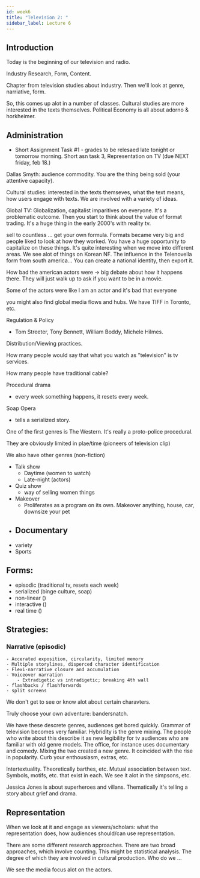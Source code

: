 ```yaml
---
id: week6
title: "Television 2: "
sidebar_label: Lecture 6
---
```


## Introduction

Today is the beginning of our television and radio. 

Industry Research, Form, Content.

Chapter from television studies about industry. Then we'll look at genre, narriative, form.

So, this comes up alot in a number of classes. Cultural studies are more interested in the texts themselves. Political Economy is all about adorno & horkheimer. 

## Administration

- Short Assignment Task #1 - grades to be relesaed late tonight or tomorrow morning. Short asn task 3, Representation on TV (due NEXT friday, feb 18.)

Dallas Smyth: audience commodity. You are the thing being sold (your attentive capacity). 

Cultural studies: interested in the texts themseves, what the text means, how users engage with texts. We are involved with a variety of ideas. 

Global TV: Globalization, capitalist imparitives on everyone. It's a problematic outcome. Then you start to think about the value of format trading. It's a huge thing in the early 2000's with reality tv. 

sell to countless ... get your own formula. Formats became very big and people liked to look at how they worked. You have a huge opportunity to capitalize on these things. It's quite interesting when we move into different areas. We see alot of things on Korean NF. The influence in the Telenovella form from south america... You can create a national identity, then export it.

How bad the american actors were -> big debate about how it happens there. They will just walk up to ask if you want to be in a movie.

Some of the actors were like I am an actor and it's bad that everyone 

you might also find global media flows and hubs. We have TIFF in Toronto, etc.

Regulation & Policy

- Tom Streeter, Tony Bennett, William Boddy, Michele Hilmes.

Distribution/Viewing practices.

How many people would say that what you watch as "television" is tv services.

How many people have traditional cable?

Procedural drama
- every week something happens, it resets every week.

Soap Opera
- tells a serialized story.

One of the first genres is The Western. It's really a proto-police procedural.

They are obviously limited in plae/time (pioneers of television clip)

We also have other genres (non-fiction)
- Talk show
    - Daytime (women to watch)
    - Late-night (actors)
- Quiz show
    - way of selling women things
- Makeover
    - Proliferates as a program on its own. Makeover anything, house, car, downsize your pet
- Documentary
    - 
- variety
- Sports

## Forms:
- episodic (traditional tv, resets each week)
- serialized (binge culture, soap)
- non-linear ()
- interactive ()
- real time ()

## Strategies:
### Narrative (episodic)
    - Accerated exposition, circularity, limited memory
    - Multiple storylines, disperced character identification
    - Flexi-narrative closure and accumulation
    - Voiceover narration
        - Extradigetic vs intradigetic; breaking 4th wall
    - flashbacks / flashforwards
    - split screens

We don't get to see or know alot about certain charavters.

Truly choose your own adventure: bandersnatch.

We have these descrete genres, audiences get bored quickly. Grammar of television becomes very familiar. Hybridity is the genre mixing. The people who write about this describe it as new legibility for tv audiences who are familiar with old genre models. The office, for instance uses documentary and comedy. Mixing the two created a new genre. It coincided with the rise in popularity. Curb your enthousiasm, extras, etc. 

Intertextuality. Theoretically barthes, etc. Mutual association between text. Symbols, motifs, etc. that exist in each. We see it alot in the simpsons, etc.

Jessica Jones is about superheroes and villans. Thematically it's telling a story about grief and drama.

## Representation

When we look at it and engage as viewers/scholars: what the representation does, how audiences should/can use representation. 

There are some different research approaches. There are two broad approaches, which involve counting. This might be statistical analysis. The degree of which they are involved in cultural production. Who do we ... 

We see the media focus alot on the actors.

